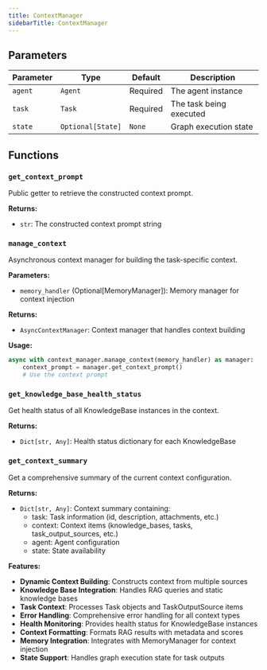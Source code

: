 ```yaml
---
title: ContextManager
sidebarTitle: ContextManager
---
```


## Parameters

| Parameter                          | Type                                                  | Default    | Description                                                                                                                                                                                                                      |
| ---------------------------------- | ----------------------------------------------------- | ---------- | -------------------------------------------------------------------------------------------------------------------------------------------------------------------------------------------------------------------------------- |
| `agent`                            | `Agent`                                               | Required  | The agent instance                                                                                                                                                                                                               |
| `task`                             | `Task`                                                | Required  | The task being executed                                                                                                                                                                                                         |
| `state`                            | `Optional[State]`                                     | `None`     | Graph execution state                                                                                                                                                                                                            |

## Functions

### `get_context_prompt`

Public getter to retrieve the constructed context prompt.

**Returns:**

- `str`: The constructed context prompt string

### `manage_context`

Asynchronous context manager for building the task-specific context.

**Parameters:**

- `memory_handler` (Optional[MemoryManager]): Memory manager for context injection

**Returns:**

- `AsyncContextManager`: Context manager that handles context building

**Usage:**

```python
async with context_manager.manage_context(memory_handler) as manager:
    context_prompt = manager.get_context_prompt()
    # Use the context prompt
```

### `get_knowledge_base_health_status`

Get health status of all KnowledgeBase instances in the context.

**Returns:**

- `Dict[str, Any]`: Health status dictionary for each KnowledgeBase

### `get_context_summary`

Get a comprehensive summary of the current context configuration.

**Returns:**

- `Dict[str, Any]`: Context summary containing:
  - task: Task information (id, description, attachments, etc.)
  - context: Context items (knowledge_bases, tasks, task_output_sources, etc.)
  - agent: Agent configuration
  - state: State availability

**Features:**

- **Dynamic Context Building**: Constructs context from multiple sources
- **Knowledge Base Integration**: Handles RAG queries and static knowledge bases
- **Task Context**: Processes Task objects and TaskOutputSource items
- **Error Handling**: Comprehensive error handling for all context types
- **Health Monitoring**: Provides health status for KnowledgeBase instances
- **Context Formatting**: Formats RAG results with metadata and scores
- **Memory Integration**: Integrates with MemoryManager for context injection
- **State Support**: Handles graph execution state for task outputs
